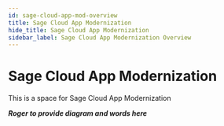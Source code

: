 ```yaml
---
id: sage-cloud-app-mod-overview
title: Sage Cloud App Modernization
hide_title: Sage Cloud App Modernization
sidebar_label: Sage Cloud App Modernization Overview
---
```


# Sage Cloud App Modernization

This is a space for Sage Cloud App Modernization 

**_Roger to provide diagram and words here_**

